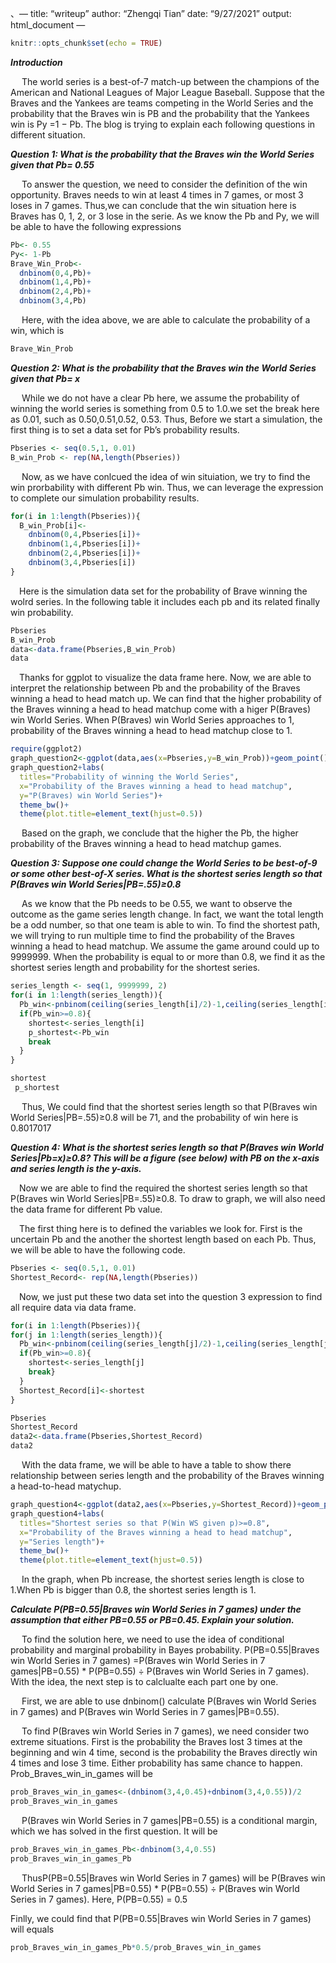 、---
title: "writeup"
author: "Zhengqi Tian"
date: "9/27/2021"
output: html_document
---

```r
knitr::opts_chunk$set(echo = TRUE)

```
***Introduction***
<p>&emsp; The world series is a best-of-7 match-up between the champions of the American and National Leagues of Major League Baseball. Suppose that the Braves and the Yankees are teams competing in the World Series and the probability that the Braves win is PB and the probability that the Yankees win is Py =1 − Pb. The blog is trying to explain each following questions in different situation. </p>


***Question 1: What is the probability that the Braves win the World Series given that Pb= 0.55***
<p>&emsp; To answer the question, we need to consider the definition of the win opportunity. Braves needs to win at least 4 times in 7 games, or most 3 loses in 7 games. Thus,we can conclude that the win situation here is Braves has 0, 1, 2, or 3 lose in the serie. As we know the Pb and Py, we will be able to have the following expressions </p>
```r
Pb<- 0.55
Py<- 1-Pb
Brave_Win_Prob<- 
  dnbinom(0,4,Pb)+
  dnbinom(1,4,Pb)+
  dnbinom(2,4,Pb)+
  dnbinom(3,4,Pb)
```
<p>&emsp; Here, with the idea above, we are able to calculate the probability of a win, which is </P>

```r
Brave_Win_Prob
```

***Question 2: What is the probability that the Braves win the World Series given that Pb= x***
<p>&emsp; While we do not have a clear Pb here, we assume the probability of winning the world series is something from 0.5 to 1.0.we set the break here as 0.01, such as 0.50,0.51,0.52, 0.53. Thus, Before we start a simulation, the first thing is to set a data set for Pb's probability results. 
```r
Pbseries <- seq(0.5,1, 0.01)
B_win_Prob <- rep(NA,length(Pbseries))
```
<p>&emsp; Now, as we have conlcued the idea of win situiation, we try to find the win prorbability with different Pb win. Thus, we can leverage the expression to complete our simulation probability results.
```r
for(i in 1:length(Pbseries)){
  B_win_Prob[i]<-
    dnbinom(0,4,Pbseries[i])+
    dnbinom(1,4,Pbseries[i])+
    dnbinom(2,4,Pbseries[i])+
    dnbinom(3,4,Pbseries[i])
}
```
<p>&emsp;Here is the simulation data set for the probability of Brave winning the wolrd series. In the following table it includes each pb and its related finally win probability. </p>
```r
Pbseries
B_win_Prob
data<-data.frame(Pbseries,B_win_Prob)
data
```
<p>&emsp;Thanks for ggplot to visualize the  data frame here. Now, we are able to interpret the relationship between Pb and the probability of the Braves winning a head to head match up. We can find that the higher probability of the Braves winning a head to head matchup come with a higer P(Braves) win World Series. When P(Braves) win World Series approaches to 1, probability of the Braves winning a head to head matchup close to 1.
```r
require(ggplot2)
graph_question2<-ggplot(data,aes(x=Pbseries,y=B_win_Prob))+geom_point()
graph_question2+labs(
  titles="Probability of winning the World Series",
  x="Probability of the Braves winning a head to head matchup",
  y="P(Braves) win World Series")+
  theme_bw()+
  theme(plot.title=element_text(hjust=0.5))
```
<p>&emsp; Based on the graph, we conclude that the higher the Pb, the higher probability of the Braves winning a head to head matchup games.</p>

***Question 3: Suppose one could change the World Series to be best-of-9 or some other best-of-X series. What is the shortest series length so that P(Braves win World Series|PB=.55)≥0.8***
<p>&emsp; As we know that the Pb needs to be 0.55, we want to observe the outcome as the game series length change. In fact, we want the total length be a odd number, so that one team is able to win. To find the shortest path, we will trying to run multiple time to find the probability of the Braves winning a head to head matchup. We assume the game around could up to 9999999. When the probability is equal to or more than 0.8, we find it as the shortest series length and probability for the shortest series.</p>

```r
series_length <- seq(1, 9999999, 2)
for(i in 1:length(series_length)){
  Pb_win<-pnbinom(ceiling(series_length[i]/2)-1,ceiling(series_length[i]/2),0.55)
  if(Pb_win>=0.8){
    shortest<-series_length[i]
    p_shortest<-Pb_win
    break
  }
}

shortest
 p_shortest
```

<p>&emsp; Thus, We could find that the shortest series length so that P(Braves win World Series|PB=.55)≥0.8 will be 71, and the probability of win here is 0.8017017

***Question 4: What is the shortest series length so that P(Braves win World Series|Pb=x)≥0.8? This will be a figure (see below) with PB on the x-axis and series length is the y-axis.***
<p>&emsp;Now we are able to find the required the shortest series length so that P(Braves win World Series|PB=.55)≥0.8. To draw to graph, we will also need the data frame for different Pb value. </p>

<p>&emsp;The first thing here is to defined the variables we look for. First is the uncertain Pb and the another the shortest length based on each Pb. Thus, we will be able to have the following code.</p>
```r
Pbseries <- seq(0.5,1, 0.01)
Shortest_Record<- rep(NA,length(Pbseries))
```

<p>&emsp;Now, we just put these two data set into the question 3 expression to find all require data via data frame.

```r
for(i in 1:length(Pbseries)){
for(j in 1:length(series_length)){
  Pb_win<-pnbinom(ceiling(series_length[j]/2)-1,ceiling(series_length[j]/2),Pbseries[i])
  if(Pb_win>=0.8){
    shortest<-series_length[j]
    break}
  }
  Shortest_Record[i]<-shortest
}

Pbseries
Shortest_Record
data2<-data.frame(Pbseries,Shortest_Record)
data2
```
<p>&emsp; With the data frame, we will be able to have a table to show there relationship between series length and the probability of the Braves winning a head-to-head matychup.</p>

```r
graph_question4<-ggplot(data2,aes(x=Pbseries,y=Shortest_Record))+geom_point()
graph_question4+labs(
  titles="Shortest series so that P(Win WS given p)>=0.8",
  x="Probability of the Braves winning a head to head matchup",
  y="Series length")+
  theme_bw()+
  theme(plot.title=element_text(hjust=0.5))
```
<p>&emsp; In the graph, when Pb increase, the shortest series length is close to 1.When Pb is bigger than 0.8, the shortest series length is 1.</p>

***Calculate P(PB=0.55|Braves win World Series in 7 games) under the assumption that either PB=0.55 or PB=0.45. Explain your solution.***
<p>&emsp; To find the solution here, we need to use the idea of conditional probability and marginal probability in Bayes probability. P(PB=0.55|Braves win World Series in 7 games) =P(Braves win World Series in 7 games|PB=0.55) * P(PB=0.55) ÷ P(Braves win World Series in 7 games). With the idea, the next step is to calclualte each part one by one. </p>

<p>&emsp; First, we are able to use dnbinom() calculate P(Braves win World Series in 7 games) and P(Braves win World Series in 7 games|PB=0.55). </p>

<p>&emsp; To find P(Braves win World Series in 7 games), we need consider two extreme situations. First is the probability the Braves lost 3 times at the beginning and win 4 time, second is the probability the Braves directly win 4 times and lose 3 time. Either probability has same chance to happen. Prob_Braves_win_in_games will be</p>

```r
prob_Braves_win_in_games<-(dnbinom(3,4,0.45)+dnbinom(3,4,0.55))/2
prob_Braves_win_in_games
```

<p>&emsp; P(Braves win World Series in 7 games|PB=0.55) is a conditional margin, which we has solved in the first question. It will be</p>
```r

prob_Braves_win_in_games_Pb<-dnbinom(3,4,0.55)
prob_Braves_win_in_games_Pb

```
<p>&emsp; ThusP(PB=0.55|Braves win World Series in 7 games) will be P(Braves win World Series in 7 games|PB=0.55) * P(PB=0.55) ÷ P(Braves win World Series in 7 games). Here, P(PB=0.55) = 0.5</p> Finlly, we could find that P(PB=0.55|Braves win World Series in 7 games) will equals

```r
prob_Braves_win_in_games_Pb*0.5/prob_Braves_win_in_games

```

